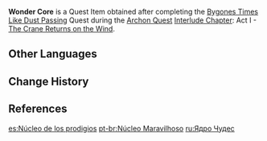 {{Item Infobox
|id           = 101611
|image        = Item Wonder Core.png
|type         = Quest Items
|quality      = 5
|description  = The core component to the [[Jade Chamber]]'s mechanisms. When combined with [[Adepti Sigil]]s, they can be used as the control center of the Jade Chamber.
|source1      = [[Bygones Times Like Dust Passing]]
}}
'''Wonder Core''' is a Quest Item obtained after completing the [[Bygones Times Like Dust Passing]] Quest during the [[Archon Quest]] [[Interlude Chapter]]: Act I - [[The Crane Returns on the Wind]].

==Other Languages==
{{Other Languages
|en      = Wonder Core
|zhs     = 千奇核心
|zhs_rm  = Qiānqí Héxīn
|zht     = 千奇核心
|zht_rm  = Qiānqí Héxīn
|zh_tl   = Core of Thousand Wonders
|ja      = 千奇核心
|ja_rm   = Senki Kakushin<ref>{{Ref/Quest|Jade Chamber Rising|note=Japanese Voice-Over}}</ref>
|ja_tl   = Core of a Thousand Wonders
|ko      = 기묘한 코어
|ko_rm   = Gimyohan Koeo
|ko_tl   = Odd Core
|es      = Núcleo de los prodigios
|es_tl   = 
|fr      = Noyau des merveilles
|fr_tl   = Wonder Core
|ru      = Ядро чудес
|ru_tl   = Core of Wonders
|th      = Wonder Core
|vi      = Lõi Thần Kỳ
|vi_tl   = 
|de      = Wunderkern
|de_tl   = Wonder Core
|id      = Wonder Core
|pt      = Núcleo Maravilhoso
|pt_tl   = 
|tr      = Mucize Çekirdeği
|tr_tl   = 
|it      = Mirabilnucleo
|it_tl   = 
}}

==Change History==
{{Change History|2.4}}

==References==
{{Reflist}}

[[es:Núcleo de los prodigios]]
[[pt-br:Núcleo Maravilhoso]]
[[ru:Ядро Чудес]]